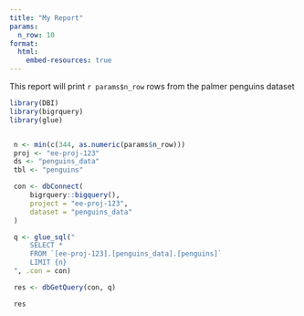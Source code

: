 ```yaml
---
title: "My Report"
params:
  n_row: 10
format:
  html:
    embed-resources: true
---
```


This report will print `r params$n_row` rows from the palmer penguins dataset

```r
library(DBI)
library(bigrquery)
library(glue)


 n <- min(c(344, as.numeric(params$n_row)))
 proj <- "ee-proj-123"
 ds <- "penguins_data"
 tbl <- "penguins"

 con <- dbConnect(
     bigrquery::bigquery(),
     project = "ee-proj-123",
     dataset = "penguins_data"
 )

 q <- glue_sql("
     SELECT *
     FROM `[ee-proj-123].[penguins_data].[penguins]`
     LIMIT {n}
 ", .con = con)

 res <- dbGetQuery(con, q)

 res 
```